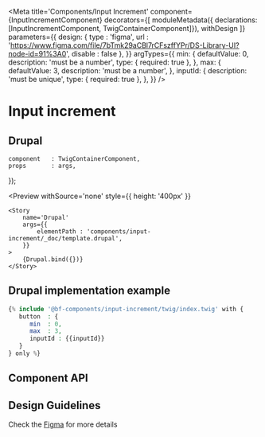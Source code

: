 
<Meta
    title='Components/Input Increment'
    component={InputIncrementComponent}
    decorators={[
        moduleMetadata({ declarations: [InputIncrementComponent, TwigContainerComponent]}),
        withDesign
    ]}
    parameters={{
        design: {
            type    : 'figma',
            url     : 'https://www.figma.com/file/7bTmk29aCBl7rCFszffYPr/DS-Library-UI?node-id=91%3A0',
            disable : false
        },
    }}
    argTypes={{
        min: {
            defaultValue: 0,
            description: 'must be a number',
            type: {
                required: true
            },
        },
        max: {
            defaultValue: 3,
            description: 'must be a number',
        },
        inputId: {
            description: 'must be unique',
            type: { required: true },
        },
    }}
/>

# Input increment

## Drupal

    component   : TwigContainerComponent,
    props       : args,
});

<Preview
    withSource='none'
    style={{ height: '400px' }}
>
    <Story 
        name='Drupal'
        args={{ 
            elementPath : 'components/input-increment/_doc/template.drupal',
        }}
    >
        {Drupal.bind({})}
    </Story>
</Preview>

## Drupal implementation example

```php
{% include '@bf-components/input-increment/twig/index.twig' with {
   button  : {
      min  : 0,
      max  : 3,
      inputId : {{inputId}}
   }
} only %}
```

## Component API

<Props of={InputIncrementComponent} />

## Design Guidelines

Check the [Figma](https://www.figma.com/file/7bTmk29aCBl7rCFszffYPr/DS-Library-UI?node-id=91%3A0) for more details